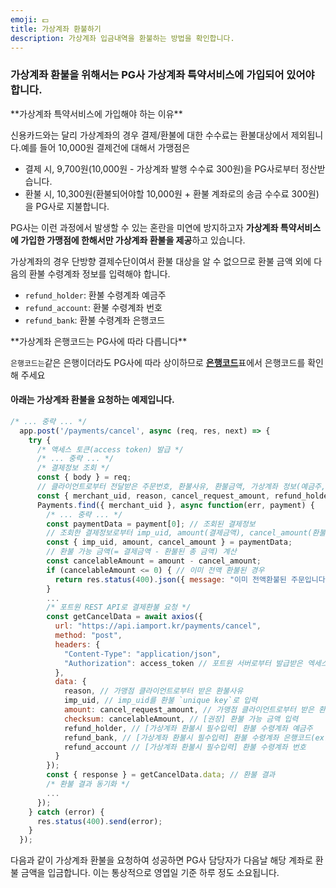 ```yaml
---
emoji: 💷
title: 가상계좌 환불하기
description: 가상계좌 입금내역을 환불하는 방법을 확인합니다.
---
```




### 가상계좌 환불을 위해서는 PG사 **가상계좌 특약서비스**에 가입되어 있어야 합니다.

<Hint style="info">
**가상계좌 특약서비스에 가입해야 하는 이유**

신용카드와는 달리 가상계좌의 경우 결제/환불에 대한 수수료는 환불대상에서 제외됩니다.예를 들어 10,000원 결제건에 대해서 가맹점은

- 결제 시, 9,700원(10,000원 - 가상계좌 발행 수수료 300원)을 PG사로부터 정산받습니다.
- 환불 시, 10,300원(환불되어야할 10,000원 + 환불 계좌로의 송금 수수료 300원)을 PG사로 지불합니다.

PG사는 이런 과정에서 발생할 수 있는 혼란을 미연에 방지하고자 **가상계좌 특약서비스에 가입한 가맹점에 한해서만 가상계좌 환불을 제공**하고 있습니다.

</Hint>

가상계좌의 경우 단방향 결제수단이여서 환불 대상을 알 수 없으므로 환불 금액 외에 다음의 환불 수령계좌 정보를 입력해야 합니다.

- `refund_holder`: 환불 수령계좌 예금주
- `refund_account`: 환불 수령계좌 번호
- `refund_bank`: 환불 수령계좌 은행코드

<Hint style="info">
**가상계좌 은행코드는 PG사에 따라 다릅니다**

`은행코드는`같은 은행이더라도 PG사에 따라 상이하므로 [**은행코드**](../../tip/pg-1)표에서 은행코드를 확인해 주세요

</Hint>

#### 아래는 가상계좌 환불을 요청하는 예제입니다.

```javascript title="Node.js"
/* ... 중략 ... */
  app.post('/payments/cancel', async (req, res, next) => {
    try {
      /* 액세스 토큰(access token) 발급 */
      /* ... 중략 ... */
      /* 결제정보 조회 */
      const { body } = req;
      // 클라이언트로부터 전달받은 주문번호, 환불사유, 환불금액, 가상계좌 정보(예금주, 계좌번호, 은행코드)
      const { merchant_uid, reason, cancel_request_amount, refund_holder, refund_bank, refund_account } = body;
      Payments.find({ merchant_uid }, async function(err, payment) {
        /* ... 중략 ... */
        const paymentData = payment[0]; // 조회된 결제정보
        // 조회한 결제정보로부터 imp_uid, amount(결제금액), cancel_amount(환불된 총 금액) 추출
        const { imp_uid, amount, cancel_amount } = paymentData;
        // 환불 가능 금액(= 결제금액 - 환불된 총 금액) 계산
        const cancelableAmount = amount - cancel_amount;
        if (cancelableAmount <= 0) { // 이미 전액 환불된 경우
          return res.status(400).json({ message: "이미 전액환불된 주문입니다." });
        }
        ...
        /* 포트원 REST API로 결제환불 요청 */
        const getCancelData = await axios({
          url: "https://api.iamport.kr/payments/cancel",
          method: "post",
          headers: {
            "Content-Type": "application/json",
            "Authorization": access_token // 포트원 서버로부터 발급받은 엑세스 토큰
          },
          data: {
            reason, // 가맹점 클라이언트로부터 받은 환불사유
            imp_uid, // imp_uid를 환불 `unique key`로 입력
            amount: cancel_request_amount, // 가맹점 클라이언트로부터 받은 환불금액
            checksum: cancelableAmount, // [권장] 환불 가능 금액 입력
            refund_holder, // [가상계좌 환불시 필수입력] 환불 수령계좌 예금주
            refund_bank, // [가상계좌 환불시 필수입력] 환불 수령계좌 은행코드(ex. KG이니시스의 경우 신한은행은 88번)
            refund_account // [가상계좌 환불시 필수입력] 환불 수령계좌 번호
          }
        });
        const { response } = getCancelData.data; // 환불 결과
        /* 환불 결과 동기화 */
        ...
      });
    } catch (error) {
      res.status(400).send(error);
    }
  });
```

다음과 같이 가상계좌 환불을 요청하여 성공하면 PG사 담당자가 다음날 해당 계좌로 환불 금액을 입금합니다. 이는 통상적으로 영엽일 기준 하루 정도 소요됩니다.

<Figure
  src="/gitbook-assets/ko/vbank-refund-process.png"
  caption="가상게좌 환불 FLOW"
/>
